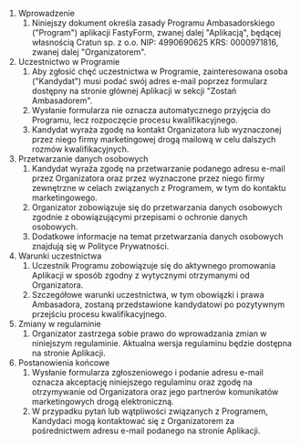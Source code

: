
1. Wprowadzenie
    1. Niniejszy dokument określa zasady Programu Ambasadorskiego ("Program") aplikacji FastyForm, zwanej dalej "Aplikacją", będącej własnością Cratun sp. z o.o. NIP: 4990690625 KRS: 0000971816, zwanej dalej "Organizatorem".
2. Uczestnictwo w Programie
    1. Aby zgłosić chęć uczestnictwa w Programie, zainteresowana osoba ("Kandydat") musi podać swój adres e-mail poprzez formularz dostępny na stronie głównej Aplikacji w sekcji "Zostań Ambasadorem".
    2. Wysłanie formularza nie oznacza automatycznego przyjęcia do Programu, lecz rozpoczęcie procesu kwalifikacyjnego.
    3. Kandydat wyraża zgodę na kontakt Organizatora lub wyznaczonej przez niego firmy marketingowej drogą mailową w celu dalszych rozmów kwalifikacyjnych.
3. Przetwarzanie danych osobowych
    1. Kandydat wyraża zgodę na przetwarzanie podanego adresu e-mail przez Organizatora oraz przez wyznaczone przez niego firmy zewnętrzne w celach związanych z Programem, w tym do kontaktu marketingowego.
    2. Organizator zobowiązuje się do przetwarzania danych osobowych zgodnie z obowiązującymi przepisami o ochronie danych osobowych.
    3. Dodatkowe informacje na temat przetwarzania danych osobowych znajdują się w Polityce Prywatności.
4. Warunki uczestnictwa
    1. Uczestnik Programu zobowiązuje się do aktywnego promowania Aplikacji w sposób zgodny z wytycznymi otrzymanymi od Organizatora.
    2. Szczegółowe warunki uczestnictwa, w tym obowiązki i prawa Ambasadora, zostaną przedstawione kandydatowi po pozytywnym przejściu procesu kwalifikacyjnego.
5. Zmiany w regulaminie
    1. Organizator zastrzega sobie prawo do wprowadzania zmian w niniejszym regulaminie. Aktualna wersja regulaminu będzie dostępna na stronie Aplikacji.
6. Postanowienia końcowe
    1. Wysłanie formularza zgłoszeniowego i podanie adresu e-mail oznacza akceptację niniejszego regulaminu oraz zgodę na otrzymywanie od Organizatora oraz jego partnerów komunikatów marketingowych drogą elektroniczną.
    2. W przypadku pytań lub wątpliwości związanych z Programem, Kandydaci mogą kontaktować się z Organizatorem za pośrednictwem adresu e-mail podanego na stronie Aplikacji.